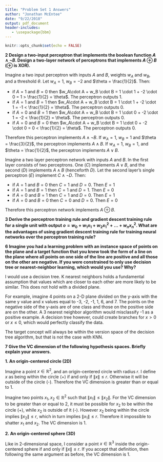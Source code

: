 ```yaml
---
title: "Problem Set 1 Answers"
author: "Jonathan McEntee"
date: "9/22/2018"
output: pdf_document
header-includes:
   - \usepackage{bbm}
---
```


```r
knitr::opts_chunk$set(echo = FALSE)
```

**2 Design a two-input perceptron that implements the boolean function $A\wedge\neg B$.  Design a two-layer network of perceptrons that implements $A \oplus B$ ($\oplus$ is XOR).**

Imagine a two input perceptron with inputs $A$ and $B$, weights $w_A$ and $w_B$, and a threshold $\theta$. Let $w_A = 1$, $w_B = -2$ and $\theta = \frac{1}{2}$. Then:

 - if $A = 1$ and $B = 0$ then $w_A\cdot A + w_B \cdot B = 1 \cdot 1 + -2 \cdot 0 = 1 > \frac{1}{2} = \theta$. The perceptron outputs 1.
 - if $A = 1$ and $B = 1$ then $w_A\cdot A + w_B \cdot B = 1 \cdot 1 + -2 \cdot 1 = -1 < \frac{1}{2} = \theta$. The perceptron outputs 0.
 - if $A = 0$ and $B = 1$ then $w_A\cdot A + w_B \cdot B = 1 \cdot 0 + -2 \cdot 1 = -2 < \frac{1}{2} = \theta$. The perceptron outputs 0.
 - if $A = 0$ and $B = 0$ then $w_A\cdot A + w_B \cdot B = 1 \cdot 0 + -2 \cdot 0 = 0 < \frac{1}{2} = \theta$. The perceptron outputs 0.
   
Therefore this perceptron implements $A\wedge\neg B$. If $w_A = 1$, $w_B = 1$ and $\theta = \frac{3}{2}$, the perceptron implements $A \wedge B$. If $w_A = 1$, $w_B = 1$, and $\theta = \frac{1}{2}$, the perceptron implements $A \vee B$.

Imagine a two layer perceptron network with inputs $A$ and $B$. In the first layer consists of two perceptrons. One ($C$) implements $A \vee B$, and the second ($D$) implements $A \wedge B$ (henceforth $D$). Let the second layer's single perceptron ($E$) implement $C \wedge\neg D$. Then:

 - if $A = 1$ and $B = 0$ then $C = 1$ and $D = 0$. Then $E = 1$ 
 - if $A = 1$ and $B = 1$ then $C = 1$ and $D = 1$. Then $E = 0$ 
 - if $A = 0$ and $B = 1$ then $C = 1$ and $D = 0$. Then $E = 1$ 
 - if $A = 0$ and $B = 0$ then $C = 0$ and $D = 0$. Then $E = 0$ 

Therefore this perceptron network implements $A \oplus B$.

**3 Derive the perceptron training rule and gradient descent training rule for a single unit with output $o = w_0 + w_1x_1 + w_2x_1^2 + ...+w_nx_n^2$. What are the advantages of using gradient descent training rule for training neural networks over the perceptron training rule?**

**6 Imagine you had a learning problem with an instance space of points on the plane and a target function that you knew took the form of a line on the plane where all points on one side of the line are positive and all those on the other are negative. If you were constrained to only use decision tree or nearest-neighbor learning, which would you use? Why?**

I would use a decision tree. K nearest neighbors holds a fundamental assumption that values which are closer to each other are more likely to be similar. This does not hold with a divided plane.

For example, imagine 4 points on a 2-D plane divided on the y-axis with the same y value and x values equal to -3, -2, -1, 1, 6, and 7. The points on the negative side of the y-axis are of one class and those on the positive side are on the other. A 3 nearest neighbor algorithm would misclassify -1 as a positive example. A decision tree however, could create branches for $x > 0$ or $x \leq 0$, which would perfectly classify the data.

The target concept will always be within the version space of the decision tree algorithm, but that is not the case with KNN.

**7 Give the VC dimension of the following hypothesis spaces. Briefly explain your answers.**

 **1. An origin-centered circle (2D)**
 
 Imagine a point $x \in \mathbb{R}^2$, and an origin-centered circle with radius $r$. I define $x$ as being within the circle (+) if and only if $\left\lVert x\right\rVert \leq r$. Otherwise it will be outside of the circle (-). Therefore the VC dimension is greater than or equal to 1.
 
 Imagine two points $x_1, x_2 \in \mathbb{R}^2$ such that $\left\lVert x_1\right\rVert \leq \left\lVert x_2\right\rVert$. For the VC dimension to be greater than or equal to 2, it must be possible for $x_2$ to be within the circle (+), while $x_2$ is outside of it (-). However $x_2$ being within the circle implies $\left\lVert x_2\right\rVert \leq r$, which in turn implies $\left\lVert x_1\right\rVert \leq r$. Therefore it impossible to shatter $x_1$ and $x_2$. The VC dimension is 1.
 
 **2. An origin-centered sphere (3D)**
 
 Like in 2-dimensional space, I consider a point $x \in \mathbb{R}^3$ inside the origin-centered sphere if and only if $\left\lVert x\right\rVert \leq r$. If you accept that definition, then following the same argument as before, the VC dimension is 1.